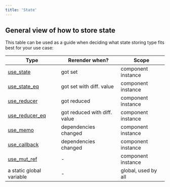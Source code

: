 ```yaml
---
title: 'State'
---
```


## General view of how to store state

This table can be used as a guide when deciding what state storing type fits best for your use case:

| Type                                                 | Rerender when?               | Scope               |
| ---------------------------------------------------- | ---------------------------- | ------------------- |
| [use_state](./hooks/use-state)                       | got set                      | component instance  |
| [use_state_eq](./hooks/use-state#use_state_eq)       | got set with diff. value     | component instance  |
| [use_reducer](./hooks/use-reducer)                   | got reduced                  | component instance  |
| [use_reducer_eq](./hooks/use-reducer#use_reducer_eq) | got reduced with diff. value | component instance  |
| [use_memo](./hooks/use-memo)                         | dependencies changed         | component instance  |
| [use_callback](./hooks/use-callback)                 | dependencies changed         | component instance  |
| [use_mut_ref](./hooks/use-mut-ref)                   | -                            | component instance  |
| a static global variable                             | -                            | global, used by all |
